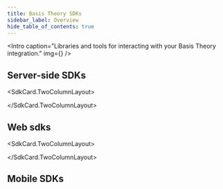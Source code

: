 ```yaml
---
title: Basis Theory SDKs
sidebar_label: Overview
hide_table_of_contents: true
---
```




<Intro
  caption="Libraries and tools for interacting with your Basis Theory integration."
  img={<Image />}
/>

## Server-side SDKs

<SdkCard.TwoColumnLayout>
<SdkCard
  heading=".NET SDK"
  icon={SDK.DOT_NET}
  href="/docs/sdks/server-side/dotnet"
  repository="basistheory-dotnet"
/>

<SdkCard
  heading="Go SDK"
  icon={SDK.GO}
  href="/docs/sdks/server-side/go"
  repository="basistheory-go"
/>

<SdkCard
  heading="Node.js SDK"
  href="/docs/sdks/server-side/node"
  icon={SDK.NODE}
  repository="basis-theory-js"
/>

<SdkCard
  heading="Python SDK"
  href="/docs/sdks/server-side/python"
  icon={SDK.PYTHON}
  repository="basistheory-python"
/>

<SdkCard
  href="/docs/sdks/server-side/terraform"
  heading="Terraform SDK"
  icon={SDK.TERRAFORM}
  repository="terraform-provider-basistheory"
/>
</SdkCard.TwoColumnLayout>

## Web sdks

<SdkCard.TwoColumnLayout>
<SdkCard
  href="/docs/sdks/web/javascript-elements"
  heading="JavaScript Elements SDK"
  icon={SDK.JAVASCRIPT}
  repository="basis-theory-js"
/>

<SdkCard
  href="/docs/sdks/web/react-elements"
  heading="React Elements SDK"
  icon={SDK.REACT}
  repository="basis-theory-react"
/>
</SdkCard.TwoColumnLayout>

## Mobile SDKs

<a href="/docs/sdks/mobile/android">
  <SdkCard
    title="Android Mobile Elements SDK"
    icon={SDK.ANDROID}
    repository="basistheory-android"
  />
</a>

<a href="/docs/sdks/mobile/ios">
  <SdkCard
    title="iOS Mobile Elements SDK"
    icon={SDK.IOS}
    repository="basistheory-ios"
  />
</a>
